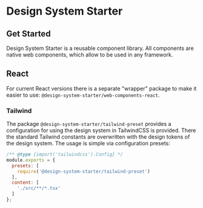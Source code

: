 
<Meta title="Intro"/>

# Design System Starter

## Get Started

Design System Starter is a reusable component library. All components are native web components, which allow to be used
in any framework.

## React

For current React versions there is a separate "wrapper" package to make it easier to use:
`@design-system-starter/web-components-react`.

### Tailwind

The package `@design-system-starter/tailwind-preset` provides a configuration for using the design system in TailwindCSS
is provided. There the standard Tailwind constants are overwritten with the design tokens of the design system.
The usage is simple via configuration presets:

```javascript
/** @type {import('tailwindcss').Config} */
module.exports = {
  presets: [
    require('@design-system-starter/tailwind-preset')
  ],
  content: [
    './src/**/*.tsx'
  ]
};
```
